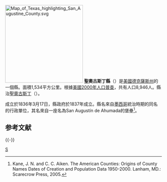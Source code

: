 {{noteTA
|T=zh-hans:圣奥古斯丁县 (得克萨斯州);zh-hk:聖奧古斯丁縣 (德克薩斯州);zh-tw:聖奧古斯丁郡 (德克薩斯州);
}}

[[File:Map_of_Texas_highlighting_San_Augustine_County.svg|250px]]
'''聖奧古斯丁縣'''（{{lang-en|San Augustine County}}）是[[美國|美國]][[德克薩斯州|德克薩斯州]]的一個縣。面積1,534平方公里。根據[[美國2000年人口普查|美國2000年人口普查]]，共有人口8,946人。縣治[[聖奧古斯丁_(德克薩斯州)|聖奧古斯丁]]（{{lang|en|San Augustine}}）。

成立於1836年3月17日，縣政府於1837年成立。縣名來自[[墨西哥|墨西哥]]統治時期的同名的行政單位，其名來自一座名為San Augustín de Ahumada的堡壘<ref>Kane, J. N. and C. C. Aiken. The American Counties: Origins of County Names Dates of Creation and Population Data 1950-2000. Lanham, MD.: Scarecrow Press, 2005.</ref>。

== 参考文献 ==
{{Reflist}}

{{-}}
{{Texas}}

[[Category:得克萨斯州行政区划|S]]

{{Texas-stub}}